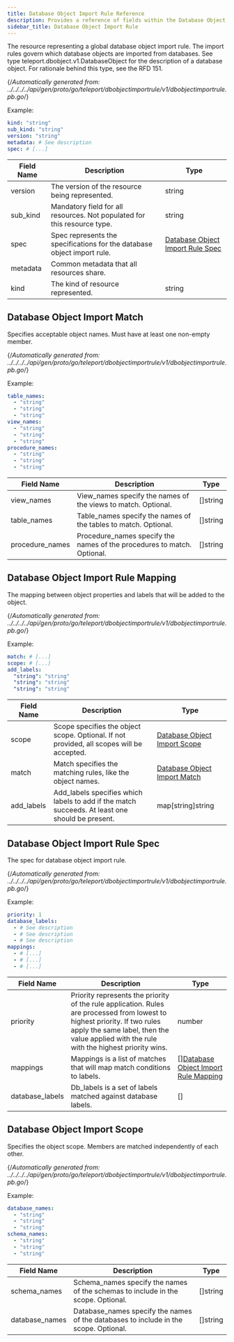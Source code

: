 ```yaml
---
title: Database Object Import Rule Reference
description: Provides a reference of fields within the Database Object Import Rule resource, which you can manage with tctl.
sidebar_title: Database Object Import Rule
---
```


The resource representing a global database object import rule. The import rules govern which database objects are imported from databases. See type teleport.dbobject.v1.DatabaseObject for the description of a database object. For rationale behind this type, see the RFD 151.

{/*Automatically generated from: ../../../../api/gen/proto/go/teleport/dbobjectimportrule/v1/dbobjectimportrule.pb.go*/}

Example:

```yaml
kind: "string"
sub_kind: "string"
version: "string"
metadata: # See description
spec: # [...]
```
|Field Name|Description|Type|
|---|---|---|
|version|The version of the resource being represented.|string|
|sub_kind|Mandatory field for all resources. Not populated for this resource type.|string|
|spec|Spec represents the specifications for the database object import rule.|[Database Object Import Rule Spec](#database-object-import-rule-spec)|
|metadata|Common metadata that all resources share.||
|kind|The kind of resource represented.|string|

## Database Object Import Match

Specifies acceptable object names. Must have at least one non-empty member.

{/*Automatically generated from: ../../../../api/gen/proto/go/teleport/dbobjectimportrule/v1/dbobjectimportrule.pb.go*/}

Example:

```yaml
table_names: 
  - "string"
  - "string"
  - "string"
view_names: 
  - "string"
  - "string"
  - "string"
procedure_names: 
  - "string"
  - "string"
  - "string"
```

|Field Name|Description|Type|
|---|---|---|
|view_names|View_names specify the names of the views to match. Optional.|[]string|
|table_names|Table_names specify the names of the tables to match. Optional.|[]string|
|procedure_names|Procedure_names specify the names of the procedures to match. Optional.|[]string|

## Database Object Import Rule Mapping

The mapping between object properties and labels that will be added to the object.

{/*Automatically generated from: ../../../../api/gen/proto/go/teleport/dbobjectimportrule/v1/dbobjectimportrule.pb.go*/}

Example:

```yaml
match: # [...]
scope: # [...]
add_labels: 
  "string": "string"
  "string": "string"
  "string": "string"
```

|Field Name|Description|Type|
|---|---|---|
|scope|Scope specifies the object scope. Optional. If not provided, all scopes will be accepted.|[Database Object Import Scope](#database-object-import-scope)|
|match|Match specifies the matching rules, like the object names.|[Database Object Import Match](#database-object-import-match)|
|add_labels|Add_labels specifies which labels to add if the match succeeds. At least one should be present.|map[string]string|

## Database Object Import Rule Spec

The spec for database object import rule.

{/*Automatically generated from: ../../../../api/gen/proto/go/teleport/dbobjectimportrule/v1/dbobjectimportrule.pb.go*/}

Example:

```yaml
priority: 1
database_labels: 
  - # See description
  - # See description
  - # See description
mappings: 
  - # [...]
  - # [...]
  - # [...]
```

|Field Name|Description|Type|
|---|---|---|
|priority|Priority represents the priority of the rule application.  Rules are processed from lowest to highest priority. If two rules apply the same label, then the value applied with the rule with the highest priority wins.|number|
|mappings|Mappings is a list of matches that will map match conditions to labels.|[][Database Object Import Rule Mapping](#database-object-import-rule-mapping)|
|database_labels|Db_labels is a set of labels matched against database labels.|[]|

## Database Object Import Scope

Specifies the object scope. Members are matched independently of each other.

{/*Automatically generated from: ../../../../api/gen/proto/go/teleport/dbobjectimportrule/v1/dbobjectimportrule.pb.go*/}

Example:

```yaml
database_names: 
  - "string"
  - "string"
  - "string"
schema_names: 
  - "string"
  - "string"
  - "string"
```

|Field Name|Description|Type|
|---|---|---|
|schema_names|Schema_names specify the names of the schemas to include in the scope. Optional.|[]string|
|database_names|Database_names specify the names of the databases to include in the scope. Optional.|[]string|

